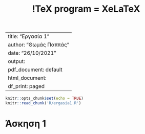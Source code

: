 % !TeX program = XeLaTeX
---
title: "Εργασία 1"
author: "Θωμάς Παππάς"
date: "26/10/2021"
output:
  pdf_document: default
  html_document:
    df_print: paged
---

```r
knitr::opts_chunk$set(echo = TRUE)
knitr::read_chunk('R/ergasia1.R')
```

# Άσκηση 1
```r
```
